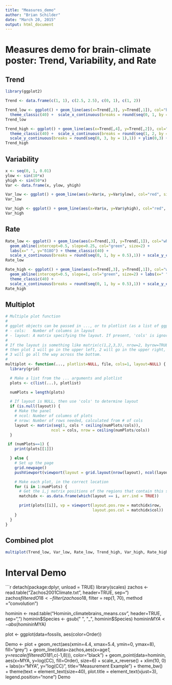 ```yaml
---
title: "Measures_demo"
author: "Brian Schilder"
date: "March 20, 2015"
output: html_document
---
```


# Measures demo for brain-climate poster: Trend, Variability, and Rate

## Trend
```r
library(ggplot2)

Trend <- data.frame(c(1, 1), c(2.5, 2.5), c(0, 1), c(1, 2))

Trend_low <- ggplot() + geom_line(aes(x=Trend[,3], y=Trend[,1]), col="blue", size=2) + labs(x=" ", y="δ18O", title="Low") + 
  theme_classic(40) +  scale_x_continuous(breaks = round(seq(0, 1, by = 0.5),1)) + ylim(0,3) + theme(plot.title = element_text(vjust=3))
Trend_low

Trend_high <- ggplot() + geom_line(aes(x=Trend[,4], y=Trend[,2]), col="blue", size=2) + labs(x=" ", y=" ", title="High") + 
  theme_classic(40) +  scale_x_continuous(breaks = round(seq(1, 2, by = 0.5),1)) + 
  scale_y_continuous(breaks = round(seq(0, 3, by = 1),1)) + ylim(0,3) + theme(plot.title = element_text(vjust=3))
Trend_high 

```

## Variability

```r
x <- seq(0, 1, 0.01)
ylow <- sin(10*x)
yhigh <- sin(50*x)
Var <- data.frame(x, ylow, yhigh)

Var_low <- ggplot() + geom_line(aes(x=Var$x, y=Var$ylow), col="red", size=2) + labs(x=" ", y="δ18O") + theme_classic(40) + scale_x_continuous(breaks = round(seq(0, 1, by = 0.5),1)) + scale_y_continuous(breaks = round(seq(-1, 1, by = 1),1))
Var_low

Var_high <- ggplot() + geom_line(aes(x=Var$x, y=Var$yhigh), col="red", size=2) + labs(x=" ", y=" ") + theme_classic(40) + scale_x_continuous(breaks = round(seq(0, 1, by = 0.5),1)) + scale_y_continuous(breaks = round(seq(-1, 1, by = 1),1))
Var_high
```

## Rate

```r

Rate_low <- ggplot() + geom_line(aes(x=Trend[,3], y=Trend[,1]), col="white") +
  geom_abline(intercept=0.5, slope=0.25, col="green", size=2) + 
  labs(x=" ", y="δ18O") + theme_classic(40) +  
  scale_x_continuous(breaks = round(seq(0, 1, by = 0.5),1)) + scale_y_continuous(breaks = round(seq(0, 2, by = .5),1)) 
Rate_low 

Rate_high <- ggplot() + geom_line(aes(x=Trend[,3], y=Trend[,1]), col="white") +
  geom_abline(intercept=0.5, slope=1, col="green", size=2) + labs(x=" ", y=" ") + 
  theme_classic(40) +  
  scale_x_continuous(breaks = round(seq(0, 1, by = 0.5),1)) + scale_y_continuous(breaks = round(seq(0, 2, by = .5),1))
Rate_high 

```

## Multiplot

```r
# Multiple plot function
#
# ggplot objects can be passed in ..., or to plotlist (as a list of ggplot objects)
# - cols:   Number of columns in layout
# - layout: A matrix specifying the layout. If present, 'cols' is ignored.
#
# If the layout is something like matrix(c(1,2,3,3), nrow=2, byrow=TRUE),
# then plot 1 will go in the upper left, 2 will go in the upper right, and
# 3 will go all the way across the bottom.
#
multiplot <- function(..., plotlist=NULL, file, cols=1, layout=NULL) {
  library(grid)

  # Make a list from the ... arguments and plotlist
  plots <- c(list(...), plotlist)

  numPlots = length(plots)

  # If layout is NULL, then use 'cols' to determine layout
  if (is.null(layout)) {
    # Make the panel
    # ncol: Number of columns of plots
    # nrow: Number of rows needed, calculated from # of cols
    layout <- matrix(seq(1, cols * ceiling(numPlots/cols)),
                    ncol = cols, nrow = ceiling(numPlots/cols))
  }

 if (numPlots==1) {
    print(plots[[1]])

  } else {
    # Set up the page
    grid.newpage()
    pushViewport(viewport(layout = grid.layout(nrow(layout), ncol(layout))))

    # Make each plot, in the correct location
    for (i in 1:numPlots) {
      # Get the i,j matrix positions of the regions that contain this subplot
      matchidx <- as.data.frame(which(layout == i, arr.ind = TRUE))

      print(plots[[i]], vp = viewport(layout.pos.row = matchidx$row,
                                      layout.pos.col = matchidx$col))
    }
  }
}
```

## Combined plot

```r
multiplot(Trend_low, Var_low, Rate_low, Trend_high, Var_high, Rate_high, cols=2)
```

# Interval Demo

```r
detach(package:dplyr, unload = TRUE)
library(scales)
zachos <- read.table("Zachos2001Climate.txt", header=TRUE, sep="\t")
zachos$filteredO18 <- filter(zachos$o18, filter = rep(1, 70), method = "convolution")

hominin <- read.table("Hominin_climatebrains_means.csv", header=TRUE, sep=",")
hominin$Species <- gsub(" ", "_", hominin$Species)
hominin$MYA <- abs(hominin$MYA)

plot <- ggplot(data=fossils, aes(color=Order))

Demo <- plot +
  geom_rect(aes(xmin=4.4, xmax=5.4, ymin=0, ymax=8), fill="grey") +
  geom_line(data=zachos,aes(x=age*1, y=rescale(filteredO18*1,c(-1,8))), color="black") +
  geom_point(data=hominin, aes(x=MYA, y=log(CC), fill=Order), size=6) +
  scale_x_reverse() +
  xlim(10, 0) +
  labs(x="MYA", y="log(CC)", title="Measurement Example") +
  theme_bw() +
  theme(text = element_text(size=40), plot.title = element_text(vjust=3), legend.position="none")
Demo
